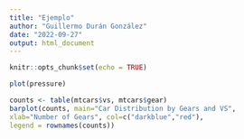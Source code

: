 ```yaml
---
title: "Ejemplo"
author: "Guillermo Durán González"
date: "2022-09-27"
output: html_document
---
```


```r
knitr::opts_chunk$set(echo = TRUE)
```


```r
plot(pressure)
```

```r

counts <- table(mtcars$vs, mtcars$gear)
barplot(counts, main="Car Distribution by Gears and VS",
xlab="Number of Gears", col=c("darkblue","red"),
legend = rownames(counts))

```
